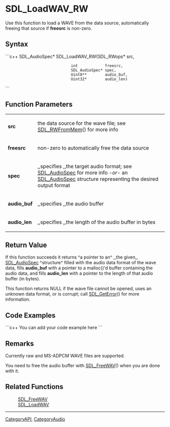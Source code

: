 <!-- pragma section-numbers off -->
<!-- pragma disable-camelcase -->

= SDL_LoadWAV_RW =
Use this function to load a WAVE from the data source, automatically freeing that source if '''freesrc''' is non-zero.


== Syntax ==
```c++
SDL_AudioSpec* SDL_LoadWAV_RW(SDL_RWops*     src,
                              int            freesrc,
                              SDL_AudioSpec* spec,
                              Uint8**        audio_buf,
                              Uint32*        audio_len)
```

== Function Parameters ==
{|
|'''src'''
|the data source for the wave file; see [[SDL_RWFromMem]]() for more info
|-
|'''freesrc'''
|non-zero to automatically free the data source
|-
|'''spec'''
|,,specifies ,,the target audio format; see [[SDL_AudioSpec]] for more info ''-or-'' an [[SDL_AudioSpec]] structure representing the desired output format
|-
|'''audio_buf'''
|,,specifies ,,the audio buffer
|-
|'''audio_len'''
|,,specifies ,,the length of the audio buffer in bytes
|}

== Return Value ==
If this function succeeds it returns ^a pointer to an^ ,,the given,, [[SDL_AudioSpec]] ^structure^ filled with the audio data format of the wave data, fills '''audio_buf''' with a pointer to a malloc()'d buffer containing the audio data, and fills '''audio_len''' with a pointer to the length of that audio buffer (in bytes).

This function returns NULL if the wave file cannot be opened, uses an unknown data format, or is corrupt; call [[SDL_GetError]]() for more information.  

== Code Examples ==
```c++
You can add your code example here
```

== Remarks ==
Currently raw and MS-ADPCM WAVE files are supported.

You need to free the audio buffer with [[SDL_FreeWAV]]() when you are done with it.

== Related Functions ==
:[[SDL_FreeWAV]]
:[[SDL_LoadWAV]]

----
[[CategoryAPI]], [[CategoryAudio]]
